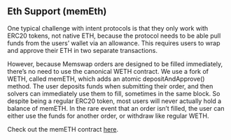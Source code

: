 ## Eth Support (memEth)

One typical challenge with intent protocols is that they only work with ERC20 tokens, not native ETH, because the protocol needs to be able pull funds from the users’ wallet via an allowance. This requires users to wrap and approve their ETH in two separate transactions.

However, because Memswap orders are designed to be filled immediately, there’s no need to use the canonical WETH contract. We use a fork of WETH, called memETH, which adds an atomic depositAndApprove() method. The user deposits funds when submitting their order, and then solvers can immediately use them to fill, sometimes in the same block. So despite being a regular ERC20 token, most users will never actually hold a balance of memETH. In the rare event that an order isn’t filled, the user can either use the funds for another order, or withdraw like regular WETH.

Check out the memETH contract [here](/contracts/memEth).
